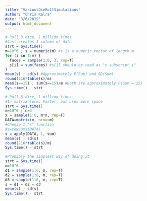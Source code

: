 ```yaml
---
title: "VariousDieRollSimulations"
author: "Chris Kalra"
date: "3/6/2019"
output: html_document
---
```


```r
# Roll 3 dice, 1 million times
#Just creates 1 column of data
strt = Sys.time()
m=10^6 ; s = numeric(m) #s is a numeric vector of length m
for (i in 1:m) {
  faces = sample(1:6, 3, rep=T)
  s[i] = sum(faces) #s[i] should be read as "s subscript i"
}
mean(s) ; sd(s) #Approximately E(Sum) and SD(Sum)
round(216*table(s)/m)
mean(s==15) ; sum(s==15)/m #Both are approximately P(Sum = 15)
Sys.time() - strt
```

```r
# Roll 3 dice, 1 million times
#In matrix form. Faster, but uses more space
strt = Sys.time()
m=10^6 ; n=3
x = sample(1:6, m*n, rep=T)
DATA=matrix(x, nrow=m)
#Choose 1 "s" function
#s=rowSums(DATA)
s = apply(DATA, 1, sum)
mean(s) ; sd(s)
round(216*table(s)/m)
Sys.time() - strt
```

```r
#Probably the simplest way of doing it
strt = Sys.time()
m=10^6
d1 = sample(1:6, m, rep=T)
d2 = sample(1:6, m, rep=T)
d3 = sample(1:6, m, rep=T)
s = d1 + d2 + d3
mean(s) ; sd(s)
Sys.time() - strt
```
